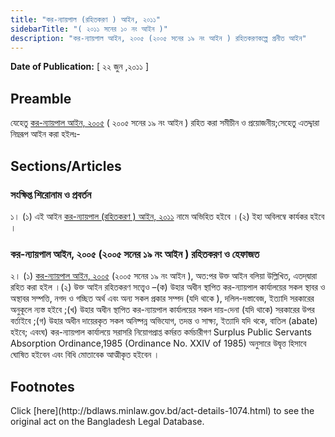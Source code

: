 ```yaml
---
title: "কর-ন্যায়পাল (রহিতকরণ ) আইন, ২০১১"
sidebarTitle: "( ২০১১ সনের ১০ নং আইন )"
description: "কর-ন্যায়পাল আইন, ২০০৫ (২০০৫ সনের ১৯ নং আইন ) রহিতকরণকল্পে প্রনীত আইন"
---
```


**Date of Publication:** [ ২২ জুন ,২০১১ ]

## Preamble

যেহেতু [কর-ন্যায়পাল আইন, ২০০৫](/laws/volume-36/act-932 "কর-ন্যায়পাল আইন, ২০০৫") ( ২০০৫ সনের ১৯ নং আইন ) রহিত করা সমীচীন ও প্রয়োজনীয়;সেহেতু এতদ্দ্বারা নিম্নরূপ আইন করা হইলঃ-

## Sections/Articles

### সংক্ষিপ্ত শিরোনাম ও প্রবর্তন

১। (১) এই আইন [কর-ন্যায়পাল (রহিতকরণ ) আইন, ২০১১](/laws/volume-41/act-1074 "কর-ন্যায়পাল (রহিতকরণ ) আইন, ২০১১") নামে অভিহিত হইবে ।(২) ইহা অবিলম্বে কার্যকর হইবে ।

### কর-ন্যায়পাল আইন, ২০০৫ (২০০৫ সনের ১৯ নং আইন ) রহিতকরণ ও হেফাজত

২। (১) [কর-ন্যায়পাল আইন, ২০০৫](/laws/volume-36/act-932 "কর-ন্যায়পাল আইন, ২০০৫") (২০০৫ সনের ১৯ নং আইন ), অত:পর উক্ত আইন বলিয়া উল্লিখিত, এতদ্‌দ্বারা রহিত করা হইল ।(২) উক্ত আইন রহিতকরণ সত্ত্বেও –(ক) উহার অধীন স্থাপিত কর-ন্যায়পাল কার্যালয়ের সকল স্থাবর ও অস্থাবর সম্পত্তি, নগদ ও গচ্ছিত অর্থ এবং অন্য সকল প্রকার সম্পদ (যদি থাকে ), দলিল-দস্তাবেজ, ইত্যাদি সরকারের অনুকূলে ন্যস্ত হইবে ;(খ) উহার অধীন স্থাপিত কর-ন্যায়পাল কার্যালয়ের সকল দায়-দেনা (যদি থাকে) সরকারের উপর বর্তাইবে ;(গ) উহার অধীন দায়েরকৃত সকল অনিষ্পন্ন অভিযোগ, তদন্ত ও সাক্ষ্য, ইত্যাদি যদি থকে, বাতিল (abate) হইবে; এবংঘ) কর-ন্যায়পাল কার্যালয়ে সরাসরি নিয়োগপ্রাপ্ত কর্মরত কর্মচারীগণ Surplus Public Servants Absorption Ordinance,1985 (Ordinance No. XXIV of 1985) অনুসারে উদ্বৃত্ত হিসাবে ঘোষিত হইবেন এবং বিধি মোতাবেক আত্মীকৃত হইবেন ।

## Footnotes

<Note>
  Click [here](http://bdlaws.minlaw.gov.bd/act-details-1074.html) to see the original act on the Bangladesh Legal Database.
</Note>
